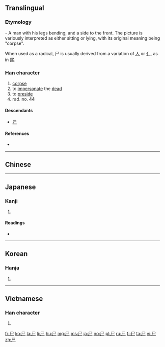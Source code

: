 {{also|戶|户|戸|屍}}
==Translingual==
{{stroke order|type=animate}}

===Etymology===
{{Han etyl}}
{{liushu|p}} - A man with his legs bending, and a side to the front. The picture is variously interpreted as either sitting or lying, with its original meaning being "corpse".

When used as a radical, 尸 is usually derived from a variation of [[人]] or [[亻]], as in [[尾]].

===Han character===
{{Han char|rn=44|rad=尸|as=00|sn=3|four=77207|canj=S}}

# [[corpse]]
# to [[impersonate]] the [[dead]]
# to [[preside]]
# rad. no. 44

====Descendants====
* [[ㄕ]]

====References====
* {{Han ref|kx=0299.260|dkj=07630|dj=0595.070|hdz=20963.140|uh=5C38|ud=23608|bh=A472|bd=42098}}

[[Category:CJKV radicals| ]]

----

==Chinese==
{{zh-see|屍}}

----

==Japanese==

===Kanji===
{{ja-kanji|grade=9|rs=尸00}}

# {{defn|lang=ja|sort=尸00}}

====Readings====
* {{ja-readings|on=[[し]] (shi)|kun=[[しかばね]] (shikabane), [[かたしろ]] (katashiro)}}

----

==Korean==

===Hanja===
{{ko-hanja|hangeul=[[시]]|rv=si|mr=si|y=si}}

# {{defn|lang=ko|sort=尸00}}

----

==Vietnamese==

===Han character===
{{vi-hantu|[[thi]]|rs=尸00}}

# {{defn|lang=vi|sort=尸00}}

[[fr:尸]]
[[ko:尸]]
[[la:尸]]
[[li:尸]]
[[hu:尸]]
[[mg:尸]]
[[ms:尸]]
[[ja:尸]]
[[no:尸]]
[[pl:尸]]
[[ru:尸]]
[[fi:尸]]
[[ta:尸]]
[[vi:尸]]
[[zh:尸]]